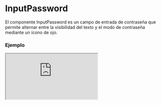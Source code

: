 # InputPassword

El componente InputPassword es un campo de entrada de contraseña que permite alternar entre la visibilidad del texto y el modo de contraseña mediante un ícono de ojo.


### Ejemplo

<Iframe
  minHeightIframe="30dvh"
  src="https://fenextjs-component-storybook.vercel.app/iframe.html?args=&id=input-inputpassword--index&viewMode=story"
/>

### Importación

Para importar el componente InputPassword, se puede hacer desde fenextjs

```tsx copy
import { InputPassword } from "fenextjs";
```

### Parámetros

| Parámetro           | Tipo                        | Requerido | Default   | Descripcion                                                           |
| ------------------- | --------------------------- | --------- | --------- | --------------------------------------------------------------------- |
| id                  | string                      | no        | ''        | ID del campo de entrada.                                              |
| name                | string                      | no        | ''        | Nombre del campo de entrada.                                          |
| validator           | FenextjsValidatorClass      | no        | undefined | Clase de validador de Fenextjs para la validación de la entrada.      |
| label               | ReactNode                   | no        | ''        | Texto de etiqueta que se muestra para el campo de entrada.            |
| placeholder         | string                      | no        | ''        | Texto que se muestra en el campo de entrada cuando está vacío.        |
| defaultValue        | string \| undefined \| null | no        | undefined | Valor predeterminado para establecer en el campo de entrada.          |
| onChange            | (value: string) =\> void    | no        | undefined | Función que se ejecuta al cambiar el valor del input.                 |
| icon                | ReactNode                   | no        | undefined | Ícono utilizado para alternar entre el texto visible y la contraseña. |
| className           | string                      | no        | ''        | Clase CSS para el contenedor del componente.                          |
| classNameContentEye | string                      | no        | ''        | Clase CSS para personalizar el ícono de alternancia.                  |
| disabled            | boolean                     | no        | false     | Determina si el input está deshabilitado.                             |
| autoFocus           | boolean                     | no        | false     | Determina si el input debe recibir foco automáticamente al cargarse.  |

### Alternancia de visibilidad

El componente incluye un ícono que permite alternar entre mostrar el texto de la contraseña o mantenerlo oculto. El estado de visibilidad cambia entre 'text' y 'password' al hacer click en el ícono.

### Storybook

Para ver el storybook del componente lo puede hacer con este [link](https://fenextjs-component-storybook.vercel.app/?path=/story/input-inputpassword--index)

### Usos

- Básico

```tsx copy
<InputPassword placeholder="Enter your password" />
```

- Con valor inicial

```tsx copy
<InputPassword value="mySecretPassword" />
```

- Personalización de clase

```tsx copy
<InputPassword className="custom-input" />
```
